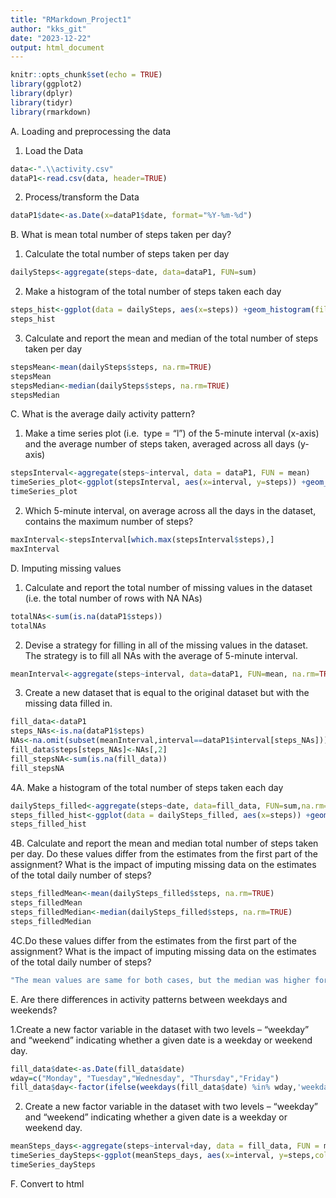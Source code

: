 ---
title: "RMarkdown_Project1"
author: "kks_git"
date: "2023-12-22"
output: html_document
---

```{r setup, include=FALSE}
knitr::opts_chunk$set(echo = TRUE)
library(ggplot2)
library(dplyr)
library(tidyr)
library(rmarkdown)
```

A. Loading and preprocessing the data

1.  Load the Data

```{r}
data<-".\\activity.csv"
dataP1<-read.csv(data, header=TRUE)
```

2.  Process/transform the Data

```{r}
dataP1$date<-as.Date(x=dataP1$date, format="%Y-%m-%d")
```

B. What is mean total number of steps taken per day?

1.  Calculate the total number of steps taken per day

```{r}
dailySteps<-aggregate(steps~date, data=dataP1, FUN=sum)
```

2.  Make a histogram of the total number of steps taken each day

```{r}
steps_hist<-ggplot(data = dailySteps, aes(x=steps)) +geom_histogram(fill="red", binwidth=500)+labs(title="Steps per Day", x="steps",y="frequency")+theme(plot.title = element_text(hjust=0.5))
steps_hist
```

3.  Calculate and report the mean and median of the total number of steps taken per day

```{r}
stepsMean<-mean(dailySteps$steps, na.rm=TRUE)
stepsMean
stepsMedian<-median(dailySteps$steps, na.rm=TRUE)
stepsMedian
```

C. What is the average daily activity pattern?

1. Make a time series plot (i.e. 
type = "l") of the 5-minute interval (x-axis) and the average number of steps taken, averaged across all days (y-axis)
```{r}
stepsInterval<-aggregate(steps~interval, data = dataP1, FUN = mean)
timeSeries_plot<-ggplot(stepsInterval, aes(x=interval, y=steps)) +geom_line(color="blue", linewidth=1)+labs(title="Steps per Interval", x="interval", y="average steps") +theme(plot.title = element_text(hjust=0.5, vjust = 2))
timeSeries_plot
```

2. Which 5-minute interval, on average across all the days in the dataset, contains the maximum number of steps?
```{r}
maxInterval<-stepsInterval[which.max(stepsInterval$steps),]
maxInterval
```

D. Imputing missing values

1. Calculate and report the total number of missing values in the dataset (i.e. the total number of rows with NA NAs)
```{r}
totalNAs<-sum(is.na(dataP1$steps))
totalNAs
```

2. Devise a strategy for filling in all of the missing values in the dataset. The strategy is to fill all NAs with the average of 5-minute interval.
```{r}
meanInterval<-aggregate(steps~interval, data=dataP1, FUN=mean, na.rm=TRUE)
```

3. Create a new dataset that is equal to the original dataset but with the missing data filled in.
```{r}
fill_data<-dataP1
steps_NAs<-is.na(dataP1$steps)
NAs<-na.omit(subset(meanInterval,interval==dataP1$interval[steps_NAs]))
fill_data$steps[steps_NAs]<-NAs[,2]
fill_stepsNA<-sum(is.na(fill_data))
fill_stepsNA
```

4A. Make a histogram of the total number of steps taken each day 
```{r}
dailySteps_filled<-aggregate(steps~date, data=fill_data, FUN=sum,na.rm=TRUE)
steps_filled_hist<-ggplot(data = dailySteps_filled, aes(x=steps)) +geom_histogram(fill="green", binwidth=500)+labs(title="Steps per Day with no NAs", x="steps",y="frequency")+theme(plot.title = element_text(hjust=0.5))
steps_filled_hist
```

4B. Calculate and report the mean and median total number of steps taken per day. Do these values differ from the estimates from the first part of the assignment? What is the impact of imputing missing data on the estimates of the total daily number of steps?
```{r}
steps_filledMean<-mean(dailySteps_filled$steps, na.rm=TRUE)
steps_filledMean
steps_filledMedian<-median(dailySteps_filled$steps, na.rm=TRUE)
steps_filledMedian
```

4C.Do these values differ from the estimates from the first part of the assignment? What is the impact of imputing missing data on the estimates of the total daily number of steps?
```{r}
"The mean values are same for both cases, but the median was higher for data with NAs. However, the mean and median become equal after filling NAs."
```

E. Are there differences in activity patterns between weekdays and weekends?

1.Create a new factor variable in the dataset with two levels -- "weekday" and "weekend" indicating whether a given date is a weekday or weekend day.
```{r}
fill_data$date<-as.Date(fill_data$date)
wday=c("Monday", "Tuesday","Wednesday", "Thursday","Friday")
fill_data$day<-factor(ifelse(weekdays(fill_data$date) %in% wday,'weekday','weekend'))
```

2. Create a new factor variable in the dataset with two levels -- "weekday" and "weekend" indicating whether a given date is a weekday or weekend day.
```{r}
meanSteps_days<-aggregate(steps~interval+day, data = fill_data, FUN = mean, na.rm=TRUE)
timeSeries_daySteps<-ggplot(meanSteps_days, aes(x=interval, y=steps,color=day)) +geom_line()+facet_grid(day~.)+labs(title="Steps by Days", x="interval", y="average steps") +theme(plot.title = element_text(hjust=0.5, vjust = 2))
timeSeries_daySteps
```

F. Convert to html
```{r}
```

